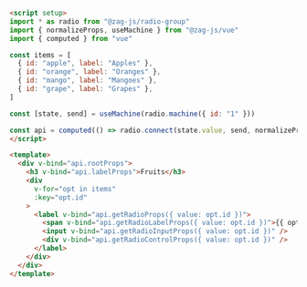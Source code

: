```md
<script setup>
import * as radio from "@zag-js/radio-group"
import { normalizeProps, useMachine } from "@zag-js/vue"
import { computed } from "vue"

const items = [
  { id: "apple", label: "Apples" },
  { id: "orange", label: "Oranges" },
  { id: "mango", label: "Mangoes" },
  { id: "grape", label: "Grapes" },
]

const [state, send] = useMachine(radio.machine({ id: "1" }))

const api = computed(() => radio.connect(state.value, send, normalizeProps))
</script>

<template>
  <div v-bind="api.rootProps">
    <h3 v-bind="api.labelProps">Fruits</h3>
    <div
      v-for="opt in items"
      :key="opt.id"
    >
      <label v-bind="api.getRadioProps({ value: opt.id })">
        <span v-bind="api.getRadioLabelProps({ value: opt.id })">{{ opt.label }}</span>
        <input v-bind="api.getRadioInputProps({ value: opt.id })" />
        <div v-bind="api.getRadioControlProps({ value: opt.id })" />
      </label>
    </div>
  </div>
</template>
```
